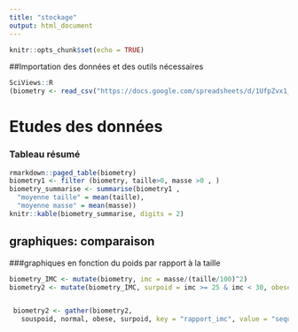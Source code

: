 ```yaml
---
title: "stockage"
output: html_document
---
```


```r
knitr::opts_chunk$set(echo = TRUE)
```

##Importation des données et des outils nécessaires
```r
SciViews::R
(biometry <- read_csv("https://docs.google.com/spreadsheets/d/1UfpZvx1_nd7d10vIMAfGVZ1vWyIuzeiKxPL0jfkNSQM/export?format=csv"))

```

# Etudes des données
### Tableau résumé
```r
rmarkdown::paged_table(biometry)
biometry1 <- filter (biometry, taille>0, masse >0 , )
biometry_summarise <- summarise(biometry1 ,
  "moyenne taille" = mean(taille), 
  "moyenne masse" = mean(masse))
knitr::kable(biometry_summarise, digits = 2)
```


## graphiques: comparaison
###graphiques en fonction du poids par rapport à la taille
  
```r
biometry_IMC <- mutate(biometry, imc = masse/(taille/100)^2)
biometry2 <- mutate(biometry_IMC, surpoid = imc >= 25 & imc < 30, obese = imc> 30, normal = imc <25 & imc >= 18.5 , souspoid = imc < 18.5)


 biometry2 <- gather(biometry2,
   souspoid, normal, obese, surpoid, key = "rapport_imc", value = "sequences")
 




```
  
  
